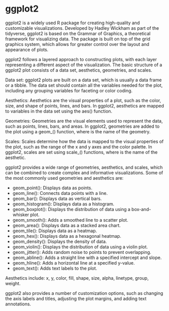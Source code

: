 #  ggplot2


ggplot2 is a widely used R package for creating high-quality and customizable visualizations. Developed by Hadley Wickham as part of the tidyverse, ggplot2 is based on the Grammar of Graphics, a theoretical framework for visualizing data. The package is built on top of the grid graphics system, which allows for greater control over the layout and appearance of plots.

ggplot2 follows a layered approach to constructing plots, with each layer representing a different aspect of the visualization. The basic structure of a ggplot2 plot consists of a data set, aesthetics, geometries, and scales.

Data set: ggplot2 plots are built on a data set, which is usually a data frame or a tibble. The data set should contain all the variables needed for the plot, including any grouping variables for faceting or color coding.

Aesthetics: Aesthetics are the visual properties of a plot, such as the color, size, and shape of points, lines, and bars. In ggplot2, aesthetics are mapped to variables in the data set using the aes() function.

Geometries: Geometries are the visual elements used to represent the data, such as points, lines, bars, and areas. In ggplot2, geometries are added to the plot using a geom_<something>() function, where <something> is the name of the geometry.

Scales: Scales determine how the data is mapped to the visual properties of the plot, such as the range of the x and y axes and the color palette. In ggplot2, scales are set using scale_<something>() functions, where <something> is the name of the aesthetic.


ggplot2 provides a wide range of geometries, aesthetics, and scales, which can be combined to create complex and informative visualizations. Some of the most commonly used geometries and aesthetics are:

*  geom_point(): Displays data as points.
*  geom_line(): Connects data points with a line.
*  geom_bar(): Displays data as vertical bars.
*  geom_histogram(): Displays data as a histogram.
*  geom_boxplot(): Displays the distribution of data using a box-and-whisker plot.
*  geom_smooth(): Adds a smoothed line to a scatter plot.
*  geom_area(): Displays data as a stacked area chart.
*  geom_tile(): Displays data as a heatmap.
*  geom_hex(): Displays data as a hexagonal heatmap.
*  geom_density(): Displays the density of data.
*  geom_violin(): Displays the distribution of data using a violin plot.
*  geom_jitter(): Adds random noise to points to prevent overlapping.
*  geom_abline(): Adds a straight line with a specified intercept and slope.
*  geom_hline(): Adds a horizontal line at a specified y-value.
*  geom_text(): Adds text labels to the plot.

Aesthetics include: x, y, color, fill, shape, size, alpha, linetype, group, weight.

ggplot2 also provides a number of customization options, such as changing the axis labels and titles, adjusting the plot margins, and adding text annotations. 

